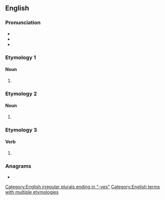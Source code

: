 ==English==

===Pronunciation===
* {{rhymes|iːvz|lang=en}}
* {{IPA|/liːvz/|lang=en}}
* {{audio|en-us-leaves.ogg|Audio (US)|lang=en}}

===Etymology 1===

====Noun====
{{head|en|noun plural form}}

# {{plural of|leaf|lang=en}}

===Etymology 2===

====Noun====
{{head|en|noun plural form}}

# {{plural of|leave|lang=en}}

===Etymology 3===

====Verb====
{{head|en|verb form}}

# {{en-third-person singular of|leave}}

===Anagrams===
* {{anagrams|en|Veales|salvee|sleave|veales}}

[[Category:English irregular plurals ending in "-ves"]]
[[Category:English terms with multiple etymologies]]